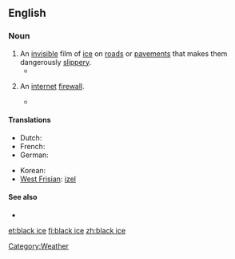 ==English==

===Noun===
{{en-noun|sg=[[black]] [[ice]]|-}}

# An [[invisible]] film of [[ice]] on [[road]]s or [[pavement]]s that makes them dangerously [[slippery]].
#* {{quote-news|1965|December 25||Oregon Bus Crash Kills 12, Hurts 27|New York Times
|page=30|url=http://select.nytimes.com/gst/abstract.html?res=F20614F93F5A157A93C7AB1789D95F418685F9
|passage=He said the bus struck a patch of '''black ice''', or freshly formed ice as yet invisible on the road surface, just after he had passed a trailer truck. }}
# {{cryptography|slang}} An [[internet]] [[firewall]].
#* {{quote-book|1984|[[w:William Gibson|William Gibson]]|Neuromancer|url=http://books.google.com/books?id=1_9LQuiVDcgC|isbn=0441569595|page=204
|passage=Wait'll you're steering that thing upstairs through '''black ice'''.}}

====Translations====
{{trans-top|invisible film of ice}}
* Dutch: {{t+|nl|ijzel|m}}
* French: {{t+|fr|verglas|m}}
* German: {{t+|de|Glatteis|n}}
{{trans-mid}}
* Korean: {{t|ko|살얼음|tr=sareoreum|sc=Hang}}
* [[West Frisian]]: [[izel]] {{m}}
{{trans-bottom}}

====See also====
* {{pedialite}}

[[Category:Weather]]

[[et:black ice]]
[[fi:black ice]]
[[zh:black ice]]
